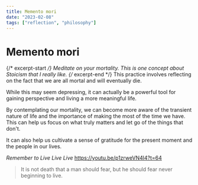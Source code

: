 ```yaml
---
title: Memento mori
date: "2023-02-08"
tags: ["reflection", "philosophy"]
---
```


# Memento mori

{/* excerpt-start */}
Meditate on your mortality. This is one concept about Stoicism that I really like.
{/* excerpt-end */}
This practice involves reflecting on the fact that we are all mortal and will eventually die.

While this may seem depressing, it can actually be a powerful tool for gaining perspective and living a more meaningful life.

By contemplating our mortality, we can become more aware of the transient nature of life and the importance of making the most of the time we have. This can help us focus on what truly matters and let go of the things that don't.

It can also help us cultivate a sense of gratitude for the present moment and the people in our lives.

_Remember to Live Live Live_
https://youtu.be/p1zrweVN4l4?t=64

> It is not death that a man should fear, but he should fear never beginning to live.
